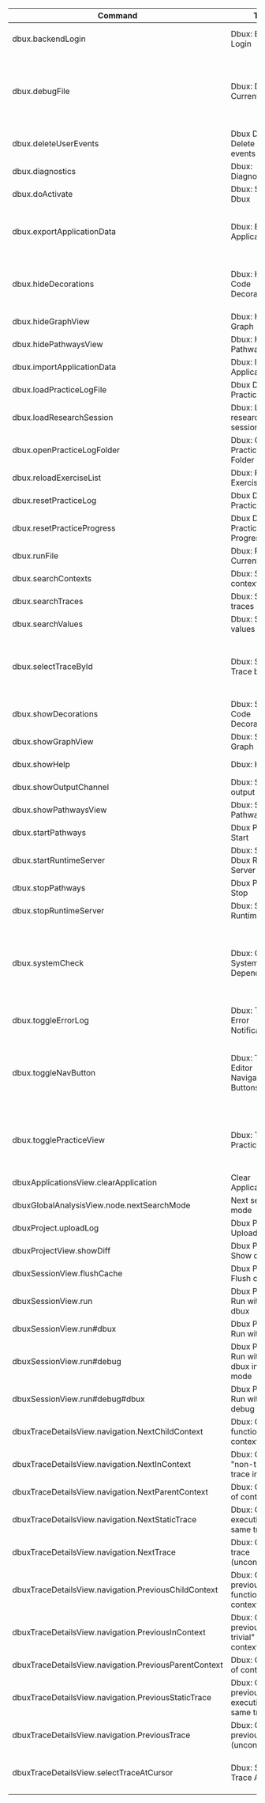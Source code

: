 | Command                                               | Title                                               | Description                                                                                                                                   |
| ----------------------------------------------------- | --------------------------------------------------- | --------------------------------------------------------------------------------------------------------------------------------------------- |
| dbux.backendLogin                                     | Dbux: Backend Login                                 | (Feature still in development. Won't work.)                                                                                                   |
| dbux.debugFile                                        | Dbux: Debug Current File                            | Run selected file with Dbux, but with Node's `--inspect-brk` enabled. Make sure to enable VSCode's auto attach beforehand.                    |
| dbux.deleteUserEvents                                 | Dbux Dev: Delete all user events                    | (Feature still in development. Won't work.)                                                                                                   |
| dbux.diagnostics                                      | Dbux: Diagnostics                                   |                                                                                                                                               |
| dbux.doActivate                                       | Dbux: Start Dbux                                    |                                                                                                                                               |
| dbux.exportApplicationData                            | Dbux: Export Application Data                       | Export raw recorded Dbux data of a previously executed application to a `json` file.                                                          |
| dbux.hideDecorations                                  | Dbux: Hide Code Decorations                         | Do not annotate executed code with Dbux code decorations (<span className="color-red">✦↱</span><span className="color-orange">🔥ƒ</span> etc). |
| dbux.hideGraphView                                    | Dbux: Hide Call Graph                               | Close the Call Graph panel.                                                                                                                   |
| dbux.hidePathwaysView                                 | Dbux: Hide Pathways View                            |                                                                                                                                               |
| dbux.importApplicationData                            | Dbux: Import Application Data                       |                                                                                                                                               |
| dbux.loadPracticeLogFile                              | Dbux Dev: Load Practice Log                         |                                                                                                                                               |
| dbux.loadResearchSession                              | Dbux: Load research session                         |                                                                                                                                               |
| dbux.openPracticeLogFolder                            | Dbux: Open Practice Log Folder                      |                                                                                                                                               |
| dbux.reloadExerciseList                               | Dbux: Reload Exercise List                          |                                                                                                                                               |
| dbux.resetPracticeLog                                 | Dbux Dev: Reset Practice Log                        |                                                                                                                                               |
| dbux.resetPracticeProgress                            | Dbux Dev: Reset Practice Progress                   |                                                                                                                                               |
| dbux.runFile                                          | Dbux: Run Current File                              | Run selected file with Dbux                                                                                                                   |
| dbux.searchContexts                                   | Dbux: Search in contexts                            |                                                                                                                                               |
| dbux.searchTraces                                     | Dbux: Search in traces                              |                                                                                                                                               |
| dbux.searchValues                                     | Dbux: Search in values                              |                                                                                                                                               |
| dbux.selectTraceById                                  | Dbux: Select Trace by id                            | Mostly used for debugging Dbux, or when (for some other reason) you would know some trace by its id.                                          |
| dbux.showDecorations                                  | Dbux: Show Code Decorations                         | Show code decorations again after hiding them.                                                                                                |
| dbux.showGraphView                                    | Dbux: Show Call Graph                               | Open the Call Graph panel.                                                                                                                    |
| dbux.showHelp                                         | Dbux: Help                                          | Show the Dbux help dialog.                                                                                                                    |
| dbux.showOutputChannel                                | Dbux: Show output channel                           |                                                                                                                                               |
| dbux.showPathwaysView                                 | Dbux: Show Pathways View                            |                                                                                                                                               |
| dbux.startPathways                                    | Dbux Pathways: Start                                |                                                                                                                                               |
| dbux.startRuntimeServer                               | Dbux: Start Dbux Runtime Server                     |                                                                                                                                               |
| dbux.stopPathways                                     | Dbux Pathways: Stop                                 |                                                                                                                                               |
| dbux.stopRuntimeServer                                | Dbux: Stop Dbux Runtime Server                      |                                                                                                                                               |
| dbux.systemCheck                                      | Dbux: Check System Dependencies                     | Dbux (especially Dbux practice) needs some system tools in order to work properly. You can check these dependencies with this command.        |
| dbux.toggleErrorLog                                   | Dbux: Toggle Error Notifications                    | Suppress/unsuppress all Dbux error notifications.                                                                                             |
| dbux.toggleNavButton                                  | Dbux: Toggle Editor Navigation Bar Buttons          | Hide/show Dbux buttons in the editor tab bar. Use this if you don't want to see any extra buttons at the top right of your editor tab bar.    |
| dbux.togglePracticeView                               | Dbux: Toggle Practice View                          | Feature still in development. You can use this to use Dbux on a pre-configured bug in express.                                                |
| dbuxApplicationsView.clearApplication                 | Clear Applications                                  |                                                                                                                                               |
| dbuxGlobalAnalysisView.node.nextSearchMode            | Next search mode                                    |                                                                                                                                               |
| dbuxProject.uploadLog                                 | Dbux Project: Upload log files                      |                                                                                                                                               |
| dbuxProjectView.showDiff                              | Dbux Project: Show difference                       |                                                                                                                                               |
| dbuxSessionView.flushCache                            | Dbux Project: Flush cache                           |                                                                                                                                               |
| dbuxSessionView.run                                   | Dbux Project: Run without dbux                      |                                                                                                                                               |
| dbuxSessionView.run#dbux                              | Dbux Project: Run with dbux                         |                                                                                                                                               |
| dbuxSessionView.run#debug                             | Dbux Project: Run without dbux in debug mode        |                                                                                                                                               |
| dbuxSessionView.run#debug#dbux                        | Dbux Project: Run with dbux in debug mode           |                                                                                                                                               |
| dbuxTraceDetailsView.navigation.NextChildContext      | Dbux: Go to next function call in context           |                                                                                                                                               |
| dbuxTraceDetailsView.navigation.NextInContext         | Dbux: Go to next "non-trivial" trace in context     |                                                                                                                                               |
| dbuxTraceDetailsView.navigation.NextParentContext     | Dbux: Go to end of context                          |                                                                                                                                               |
| dbuxTraceDetailsView.navigation.NextStaticTrace       | Dbux: Go to next execution of the same trace        |                                                                                                                                               |
| dbuxTraceDetailsView.navigation.NextTrace             | Dbux: Go to next trace (unconditionally)            |                                                                                                                                               |
| dbuxTraceDetailsView.navigation.PreviousChildContext  | Dbux: Go to previous function call in context       |                                                                                                                                               |
| dbuxTraceDetailsView.navigation.PreviousInContext     | Dbux: Go to previous "non-trivial" trace in context |                                                                                                                                               |
| dbuxTraceDetailsView.navigation.PreviousParentContext | Dbux: Go to start of context                        |                                                                                                                                               |
| dbuxTraceDetailsView.navigation.PreviousStaticTrace   | Dbux: Go to previous execution of the same trace    |                                                                                                                                               |
| dbuxTraceDetailsView.navigation.PreviousTrace         | Dbux: Go to previous trace (unconditionally)        |                                                                                                                                               |
| dbuxTraceDetailsView.selectTraceAtCursor              | Dbux: Select Trace At Cursor                        | Selects the trace at the keyboard cursor (if there is any executed trace).                                                                    |
